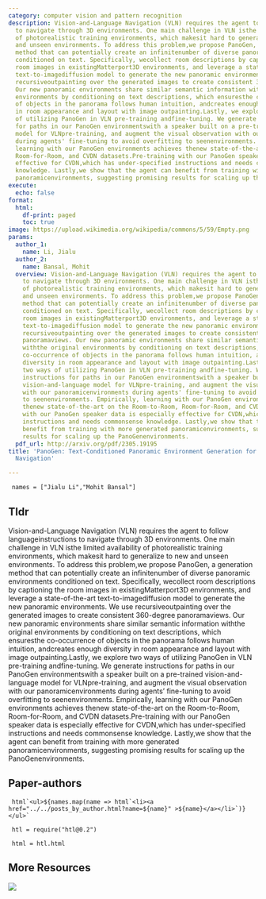 ```yaml
---
category: computer vision and pattern recognition
description: Vision-and-Language Navigation (VLN) requires the agent to follow languageinstructions
  to navigate through 3D environments. One main challenge in VLN isthe limited availability
  of photorealistic training environments, which makesit hard to generalize to new
  and unseen environments. To address this problem,we propose PanoGen, a generation
  method that can potentially create an infinitenumber of diverse panoramic environments
  conditioned on text. Specifically, wecollect room descriptions by captioning the
  room images in existingMatterport3D environments, and leverage a state-of-the-art
  text-to-imagediffusion model to generate the new panoramic environments. We use
  recursiveoutpainting over the generated images to create consistent 360-degree panoramaviews.
  Our new panoramic environments share similar semantic information withthe original
  environments by conditioning on text descriptions, which ensuresthe co-occurrence
  of objects in the panorama follows human intuition, andcreates enough diversity
  in room appearance and layout with image outpainting.Lastly, we explore two ways
  of utilizing PanoGen in VLN pre-training andfine-tuning. We generate instructions
  for paths in our PanoGen environmentswith a speaker built on a pre-trained vision-and-language
  model for VLNpre-training, and augment the visual observation with our panoramicenvironments
  during agents' fine-tuning to avoid overfitting to seenenvironments. Empirically,
  learning with our PanoGen environments achieves thenew state-of-the-art on the Room-to-Room,
  Room-for-Room, and CVDN datasets.Pre-training with our PanoGen speaker data is especially
  effective for CVDN,which has under-specified instructions and needs commonsense
  knowledge. Lastly,we show that the agent can benefit from training with more generated
  panoramicenvironments, suggesting promising results for scaling up the PanoGenenvironments.
execute:
  echo: false
format:
  html:
    df-print: paged
    toc: true
image: https://upload.wikimedia.org/wikipedia/commons/5/59/Empty.png
params:
  author_1:
    name: Li, Jialu
  author_2:
    name: Bansal, Mohit
  overview: Vision-and-Language Navigation (VLN) requires the agent to follow languageinstructions
    to navigate through 3D environments. One main challenge in VLN isthe limited availability
    of photorealistic training environments, which makesit hard to generalize to new
    and unseen environments. To address this problem,we propose PanoGen, a generation
    method that can potentially create an infinitenumber of diverse panoramic environments
    conditioned on text. Specifically, wecollect room descriptions by captioning the
    room images in existingMatterport3D environments, and leverage a state-of-the-art
    text-to-imagediffusion model to generate the new panoramic environments. We use
    recursiveoutpainting over the generated images to create consistent 360-degree
    panoramaviews. Our new panoramic environments share similar semantic information
    withthe original environments by conditioning on text descriptions, which ensuresthe
    co-occurrence of objects in the panorama follows human intuition, andcreates enough
    diversity in room appearance and layout with image outpainting.Lastly, we explore
    two ways of utilizing PanoGen in VLN pre-training andfine-tuning. We generate
    instructions for paths in our PanoGen environmentswith a speaker built on a pre-trained
    vision-and-language model for VLNpre-training, and augment the visual observation
    with our panoramicenvironments during agents' fine-tuning to avoid overfitting
    to seenenvironments. Empirically, learning with our PanoGen environments achieves
    thenew state-of-the-art on the Room-to-Room, Room-for-Room, and CVDN datasets.Pre-training
    with our PanoGen speaker data is especially effective for CVDN,which has under-specified
    instructions and needs commonsense knowledge. Lastly,we show that the agent can
    benefit from training with more generated panoramicenvironments, suggesting promising
    results for scaling up the PanoGenenvironments.
  pdf_url: http://arxiv.org/pdf/2305.19195
title: 'PanoGen: Text-Conditioned Panoramic Environment Generation for Vision-and-Language
  Navigation'

---
```

```ojs

 names = ["Jialu Li","Mohit Bansal"] 

``` 

## Tldr 
Vision-and-Language Navigation (VLN) requires the agent to follow languageinstructions to navigate through 3D environments. One main challenge in VLN isthe limited availability of photorealistic training environments, which makesit hard to generalize to new and unseen environments. To address this problem,we propose PanoGen, a generation method that can potentially create an infinitenumber of diverse panoramic environments conditioned on text. Specifically, wecollect room descriptions by captioning the room images in existingMatterport3D environments, and leverage a state-of-the-art text-to-imagediffusion model to generate the new panoramic environments. We use recursiveoutpainting over the generated images to create consistent 360-degree panoramaviews. Our new panoramic environments share similar semantic information withthe original environments by conditioning on text descriptions, which ensuresthe co-occurrence of objects in the panorama follows human intuition, andcreates enough diversity in room appearance and layout with image outpainting.Lastly, we explore two ways of utilizing PanoGen in VLN pre-training andfine-tuning. We generate instructions for paths in our PanoGen environmentswith a speaker built on a pre-trained vision-and-language model for VLNpre-training, and augment the visual observation with our panoramicenvironments during agents' fine-tuning to avoid overfitting to seenenvironments. Empirically, learning with our PanoGen environments achieves thenew state-of-the-art on the Room-to-Room, Room-for-Room, and CVDN datasets.Pre-training with our PanoGen speaker data is especially effective for CVDN,which has under-specified instructions and needs commonsense knowledge. Lastly,we show that the agent can benefit from training with more generated panoramicenvironments, suggesting promising results for scaling up the PanoGenenvironments.

## Paper-authors

```ojs

 html`<ul>${names.map(name => html`<li><a href="../../posts_by_author.html?name=${name}" >${name}</a></li>`)}</ul>` 

``` 

```ojs

 htl = require("htl@0.2") 

``` 

```ojs

 html = htl.html 

``` 

## More Resources
[![](https://img.shields.io/badge/PDF-green?style=flat)]({{< meta params.pdf_url >}})
